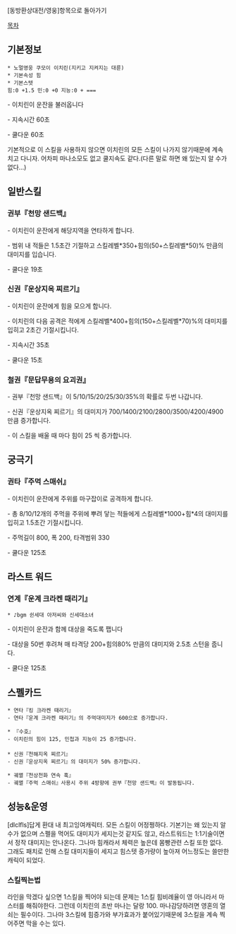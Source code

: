 [동방환상대전/영웅]항목으로 돌아가기

[[목차]]
== 기본정보 ==
 * 노멀영웅 쿠모이 이치린(지키고 지켜지는 대륜)
 * 기본속성 힘
 * 기본스텟
 힘:0 +1.5 민:0 +0 지능:0 + ===

- 이치린이 운잔을 불러옵니다

- 지속시간 60초
 
- 쿨다운 60초

기본적으로 이 스킬을 사용하지 않으면 이치린의 모든 스킬이 나가지 않기때문에 계속 치고 다니자. 어차피 마나소모도 없고 쿨지속도 같다.(다른 말로 하면 왜 있는지 알 수가 없다...)
 
== 일반스킬 == 
=== 권부『천망 샌드백』 ===

- 이치린이 운잔에게 해당지역을 연타하게 합니다.

- 범위 내 적들은 1.5초간 기절하고 스킬레벨*350+힘의(50+스킬레벨*50)% 만큼의 대미지를 입습니다.

- 쿨다운 19초

=== 신권『운상지옥 찌르기』 === 

- 이치린이 운잔에게 힘을 모으게 합니다.

- 이치린의 다음 공격은 적에게 스킬레벨*400+힘의(150+스킬레벨*70)%의 대미지를 입히고 2초간 기절시킵니다.

- 지속시간 35초

- 쿨다운 15초


=== 철권『문답무용의 요괴권』 ===

- 권부『천망 샌드백』이 5/10/15/20/25/30/35%의 확률로 두번 나갑니다.

- 신권『운상지옥 찌르기』의 대미지가 700/1400/2100/2800/3500/4200/4900 만큼 증가합니다.

- 이 스킬을 배울 때 마다 힘이 25 씩 증가합니다.

== 궁극기 ==
=== 권타『주먹 스매쉬』 ===

- 이치린이 운잔에게 주위를 마구잡이로 공격하게 합니다.

- 총 8/10/12개의 주먹을 주위에 뿌려 닿는 적들에게 스킬레벨*1000+힘*4의 대미지를 입히고 1.5초간 기절시킵니다.

- 주먹길이 800, 폭 200, 타격범위 330

- 쿨다운 125초

== 라스트 워드 ==
=== 연계『운계 크라켄 때리기』 ===
 * ♪bgm 쉰세대 아저씨와 신세대소녀

- 이치린이 운잔과 함께 대상을 죽도록 팹니다
 
- 대상을 50번 후려쳐 매 타격당 200+힘의80% 만큼의 대미지와 2.5초 스턴을 줍니다.
 
- 쿨다운 125초

== 스펠카드 ==

 * 연타『킹 크라켄 때리기』
 - 연타『운계 크라켄 때리기』의 주먹대미지가 600으로 증가합니다.

 * 『수호』
 - 이치린의 힘이 125, 민첩과 지능이 25 증가합니다.
 
 * 신권『천해지옥 찌르기』
 - 신권『운상지옥 찌르기』의 대미지가 50% 증가합니다.

 * 궤멸『천상천화 연속 훅』
 - 궤멸『주먹 스매쉬』사용시 주위 4방향에 권부『천망 샌드백』이 발동됩니다.


== 성능&운영 ==
[dlclfls]답게 환대 내 최고잉여캐릭터. 모든 스킬이 어정쩡하다. 기본기는 왜 있는지 알 수가 없으며 스펠을 먹어도 대미지가 세지는것 같지도 않고, 라스트워드는 1:1기술이면서 정작 대미지는 안나온다. 그나마 힘캐라서 체력은 높은데 몸빵관련 스킬 또한 없다. 그래도 패치로 인해 스킬 대미지들이 세지고 힘스텟 증가량이 높아져 어느정도는 쓸만한 캐릭이 되었다.

=== 스킬찍는법 ===
라인을 막겠다 싶으면 1스킬을 찍어야 되는데 문제는 1스킬 힘비례율이 영 아니라서 마스터를 해줘야한다. 그런데 이치린의 초반 마나는 달랑 100. 마나감당하려면 영혼의 열쇠는 필수이다. 그나마 3스킬에 힘증가와 부가효과가 붙어있기때문에 3스킬을 계속 찍어주면 막을 수는 있다.
